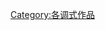 {{Lowercase}}
{{Category explanation|使用'''[[d小调|d小调]]'''創作的音樂作品}}

[[Category:各调式作品|Category:各调式作品]]